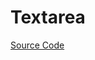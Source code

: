 
<Meta of={TextareaStories} />

# Textarea

<Description of={Textarea} />

[Source Code](https://github.com/Mezzanine-UI/mezzanine/blob/main/packages/react/src/Textarea/Textarea.tsx)

<ArgsTable of={Textarea} />
